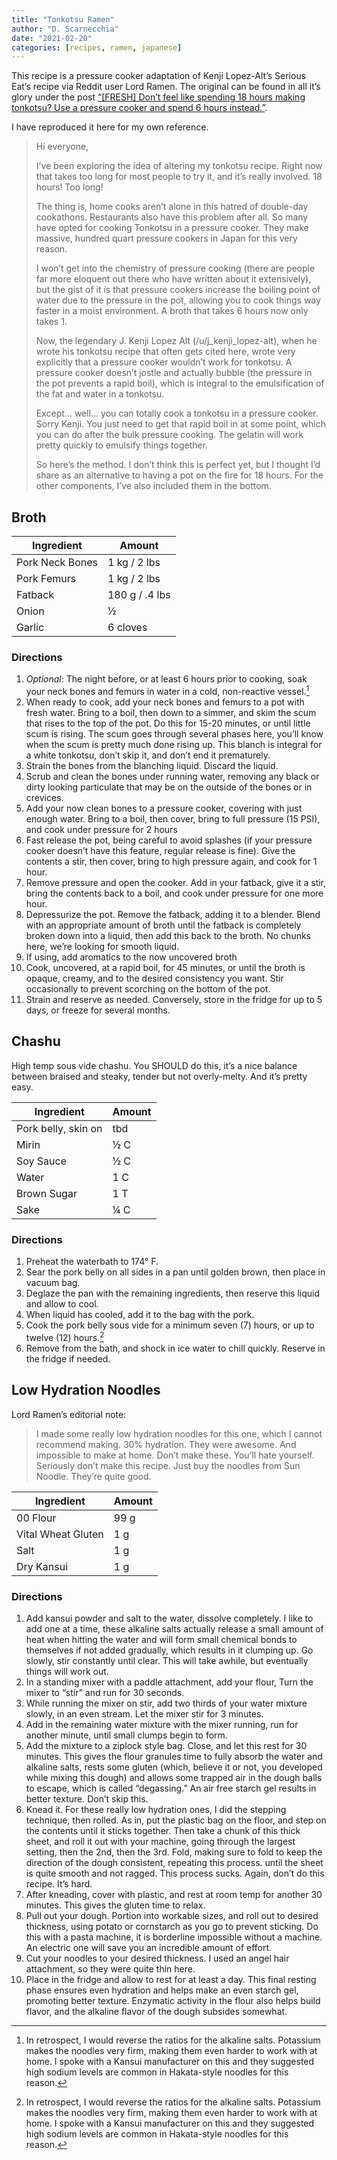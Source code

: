 ```yaml
---
title: "Tonkotsu Ramen"
author: "D. Scarnecchia"
date: "2021-02-20"
categories: [recipes, ramen, japanese]
---
```


This recipe is a pressure cooker adaptation of Kenji Lopez-Alt's Serious Eat's recipe via Reddit user Lord Ramen. The original can be found in all it's glory under the post ["\[FRESH\] Don't feel like spending 18 hours making tonkotsu? Use a pressure cooker and spend 6 hours instead."](https://www.reddit.com/r/ramen/comments/7arli8/fresh_dont_feel_like_spending_18_hours_making/).

I have reproduced it here for my own reference.

> Hi everyone,
>
> I've been exploring the idea of altering my tonkotsu recipe. Right now that takes too long for most people to try it, and it's really involved. 18 hours! Too long!
>
> The thing is, home cooks aren't alone in this hatred of double-day cookathons. Restaurants also have this problem after all. So many have opted for cooking Tonkotsu in a pressure cooker. They make massive, hundred quart pressure cookers in Japan for this very reason.
>
> I won't get into the chemistry of pressure cooking (there are people far more eloquent out there who have written about it extensively), but the gist of it is that pressure cookers increase the boiling point of water due to the pressure in the pot, allowing you to cook things way faster in a moist environment. A broth that takes 6 hours now only takes 1.
>
> Now, the legendary J. Kenji Lopez Alt (/u/j_kenji_lopez-alt), when he wrote his tonkotsu recipe that often gets cited here, wrote very explicitly that a pressure cooker wouldn't work for tonkotsu. A pressure cooker doesn't jostle and actually bubble (the pressure in the pot prevents a rapid boil), which is integral to the emulsification of the fat and water in a tonkotsu.
>
> Except... well... you can totally cook a tonkotsu in a pressure cooker. Sorry Kenji. You just need to get that rapid boil in at some point, which you can do after the bulk pressure cooking. The gelatin will work pretty quickly to emulsify things together.
>
> So here's the method. I don't think this is perfect yet, but I thought I'd share as an alternative to having a pot on the fire for 18 hours. For the other components, I've also included them in the bottom.

## Broth

| Ingredient      | Amount         |
|-----------------|----------------|
| Pork Neck Bones | 1 kg / 2 lbs   |
| Pork Femurs     | 1 kg / 2 lbs   |
| Fatback         | 180 g / .4 lbs |
| Onion           | ½              |
| Garlic          | 6 cloves       |

### Directions

1.  *Optional*: The night before, or at least 6 hours prior to cooking, soak your neck bones and femurs in water in a cold, non-reactive vessel.[^1]
2.  When ready to cook, add your neck bones and femurs to a pot with fresh water. Bring to a boil, then down to a simmer, and skim the scum that rises to the top of the pot. Do this for 15-20 minutes, or until little scum is rising. The scum goes through several phases here, you'll know when the scum is pretty much done rising up. This blanch is integral for a white tonkotsu, don't skip it, and don't end it prematurely.
3.  Strain the bones from the blanching liquid. Discard the liquid.
4.  Scrub and clean the bones under running water, removing any black or dirty looking particulate that may be on the outside of the bones or in crevices.
5.  Add your now clean bones to a pressure cooker, covering with just enough water. Bring to a boil, then cover, bring to full pressure (15 PSI), and cook under pressure for 2 hours
6.  Fast release the pot, being careful to avoid splashes (if your pressure cooker doesn't have this feature, regular release is fine). Give the contents a stir, then cover, bring to high pressure again, and cook for 1 hour.
7.  Remove pressure and open the cooker. Add in your fatback, give it a stir, bring the contents back to a boil, and cook under pressure for one more hour.
8.  Depressurize the pot. Remove the fatback, adding it to a blender. Blend with an appropriate amount of broth until the fatback is completely broken down into a liquid, then add this back to the broth. No chunks here, we're looking for smooth liquid.
9.  If using, add aromatics to the now uncovered broth
10. Cook, uncovered, at a rapid boil, for 45 minutes, or until the broth is opaque, creamy, and to the desired consistency you want. Stir occasionally to prevent scorching on the bottom of the pot.
11. Strain and reserve as needed. Conversely, store in the fridge for up to 5 days, or freeze for several months.

[^1]: In retrospect, I would reverse the ratios for the alkaline salts. Potassium makes the noodles very firm, making them even harder to work with at home. I spoke with a Kansui manufacturer on this and they suggested high sodium levels are common in Hakata-style noodles for this reason.

## Chashu

High temp sous vide chashu. You SHOULD do this, it's a nice balance between braised and steaky, tender but not overly-melty. And it's pretty easy.

| Ingredient          | Amount |
|---------------------|--------|
| Pork belly, skin on | tbd    |
| Mirin               | ½ C    |
| Soy Sauce           | ½ C    |
| Water               | 1 C    |
| Brown Sugar         | 1 T    |
| Sake                | ¼ C    |

### Directions

1.  Preheat the waterbath to 174° F.
2.  Sear the pork belly on all sides in a pan until golden brown, then place in vacuum bag.
3.  Deglaze the pan with the remaining ingredients, then reserve this liquid and allow to cool.
4.  When liquid has cooled, add it to the bag with the pork.
5.  Cook the pork belly sous vide for a minimum seven (7) hours, or up to twelve (12) hours.[^2]
6.  Remove from the bath, and shock in ice water to chill quickly. Reserve in the fridge if needed.

[^2]: In retrospect, I would reverse the ratios for the alkaline salts. Potassium makes the noodles very firm, making them even harder to work with at home. I spoke with a Kansui manufacturer on this and they suggested high sodium levels are common in Hakata-style noodles for this reason.

## Low Hydration Noodles

Lord Ramen's editorial note:

> I made some really low hydration noodles for this one, which I cannot recommend making. 30% hydration. They were awesome. And impossible to make at home. Don't make these. You'll hate yourself. Seriously don't make this recipe. Just buy the noodles from Sun Noodle. They're quite good.

| Ingredient         | Amount |
|--------------------|--------|
| 00 Flour           | 99 g   |
| Vital Wheat Gluten | 1 g    |
| Salt               | 1 g    |
| Dry Kansui         | 1 g    |

### Directions

1.  Add kansui powder and salt to the water, dissolve completely. I like to add one at a time, these alkaline salts actually release a small amount of heat when hitting the water and will form small chemical bonds to themselves if not added gradually, which results in it clumping up. Go slowly, stir constantly until clear. This will take awhile, but eventually things will work out.
2.  In a standing mixer with a paddle attachment, add your flour, Turn the mixer to "stir" and run for 30 seconds.
3.  While running the mixer on stir, add two thirds of your water mixture slowly, in an even stream. Let the mixer stir for 3 minutes.
4.  Add in the remaining water mixture with the mixer running, run for another minute, until small clumps begin to form.
5.  Add the mixture to a ziplock style bag. Close, and let this rest for 30 minutes. This gives the flour granules time to fully absorb the water and alkaline salts, rests some gluten (which, believe it or not, you developed while mixing this dough) and allows some trapped air in the dough balls to escape, which is called "degassing." An air free starch gel results in better texture. Don't skip this.
6.  Knead it. For these really low hydration ones, I did the stepping technique, then rolled. As in, put the plastic bag on the floor, and step on the contents until it sticks together. Then take a chunk of this thick sheet, and roll it out with your machine, going through the largest setting, then the 2nd, then the 3rd. Fold, making sure to fold to keep the direction of the dough consistent, repeating this process. until the sheet is quite smooth and not ragged. This process sucks. Again, don't do this recipe. It's hard.
7.  After kneading, cover with plastic, and rest at room temp for another 30 minutes. This gives the gluten time to relax.
8.  Pull out your dough. Portion into workable sizes, and roll out to desired thickness, using potato or cornstarch as you go to prevent sticking. Do this with a pasta machine, it is borderline impossible without a machine. An electric one will save you an incredible amount of effort.
9.  Cut your noodles to your desired thickness. I used an angel hair attachment, so they were quite thin here.
10. Place in the fridge and allow to rest for at least a day. This final resting phase ensures even hydration and helps make an even starch gel, promoting better texture. Enzymatic activity in the flour also helps build flavor, and the alkaline flavor of the dough subsides somewhat.
